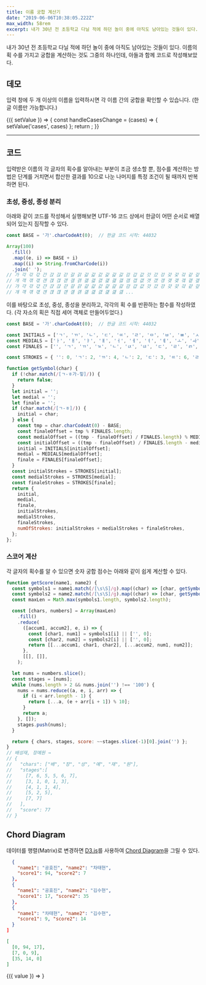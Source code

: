 ```yaml
---
title: 이름 궁합 계산기
date: "2019-06-06T10:38:05.222Z"
max_width: 58rem
excerpt: 내가 30년 전 초등학교 다닐 적에 하던 놀이 중에 아직도 남아있는 것들이 있다. 이름의 획 수를 가지고 궁합을 계산하는 것도 그중의 하나인데, 아들과 함께 코드로 작성해보았다.
---
```



[](@context)

내가 30년 전 초등학교 다닐 적에 하던 놀이 중에 아직도 남아있는 것들이 있다. 이름의 획 수를 가지고 궁합을 계산하는 것도 그중의 하나인데, 아들과 함께 코드로 작성해보았다.

## 데모

입력 창에 두 개 이상의 이름을 입력하시면 각 이름 간의 궁합을 확인할 수 있습니다. (한글 이름만 가능합니다.)

<Context>
  {({ setValue }) => {
    const handleCasesChange = (cases) => {
      setValue('cases', cases)
    };
    return <Calculator onCasesChange={handleCasesChange} />;
  }}
</Context>

---

## 코드

입력받은 이름의 각 글자의 획수를 알아내는 부분이 조금 생소할 뿐, 점수를 계산하는 방법은 단계를 거치면서 합산한 결과를 10으로 나눈 나머지를 특정 조건이 될 때까지 반복하면 된다.

### 초성, 중성, 종성 분리

아래와 같이 코드를 작성해서 실행해보면 UTF-16 코드 상에서 한글이 어떤 순서로 배열되어 있는지 짐작할 수 있다.

```js
const BASE = '가'.charCodeAt(0);  // 한글 코드 시작: 44032

Array(100)
  .fill()
  .map((e, i) => BASE + i)
  .map((i) => String.fromCharCode(i))
  .join(' ');
// 가 각 갂 갃 간 갅 갆 갇 갈 갉 갊 갋 갌 갍 갎 갏 감 갑 값 갓 갔 강 갖 갗 갘 같 갚 갛
// 개 객 갞 갟 갠 갡 갢 갣 갤 갥 갦 갧 갨 갩 갪 갫 갬 갭 갮 갯 갰 갱 갲 갳 갴 갵 갶 갷
// 갸 갹 갺 갻 갼 갽 갾 갿 걀 걁 걂 걃 걄 걅 걆 걇 걈 걉 걊 걋 걌 걍 걎 걏 걐 걑 걒 걓
// 걔 걕 걖 걗 걘 걙 걚 걛 걜 걝 걞 걟 걠 걡 걢 걣 ...
```

이를 바탕으로 초성, 중성, 종성을 분리하고, 각각의 획 수를 반환하는 함수를 작성하였다. (각 자소의 획은 직접 세어 객체로 만들어두었다.)

```js
const BASE = '가'.charCodeAt(0);  // 한글 코드 시작: 44032

const INITIALS = ['ㄱ', 'ㄲ', 'ㄴ', 'ㄷ', 'ㄸ', 'ㄹ', 'ㅁ', 'ㅂ', 'ㅃ', 'ㅅ', 'ㅆ', 'ㅇ', 'ㅈ', 'ㅉ', 'ㅊ', 'ㅋ', 'ㅌ', 'ㅍ', 'ㅎ'];
const MEDIALS = ['ㅏ', 'ㅐ', 'ㅑ', 'ㅒ', 'ㅓ', 'ㅔ', 'ㅕ', 'ㅖ', 'ㅗ', 'ㅘ', 'ㅙ', 'ㅚ', 'ㅛ', 'ㅜ', 'ㅝ', 'ㅞ', 'ㅟ', 'ㅠ', 'ㅡ', 'ㅢ', 'ㅣ'];
const FINALES = ['', 'ㄱ', 'ㄲ', 'ㄳ', 'ㄴ', 'ㄵ', 'ㄶ', 'ㄷ', 'ㄹ', 'ㄺ', 'ㄻ', 'ㄼ', 'ㄽ', 'ㄾ', 'ㄿ', 'ㅀ', 'ㅁ', 'ㅂ', 'ㅄ', 'ㅅ', 'ㅆ', 'ㅇ', 'ㅈ', 'ㅊ', 'ㅋ', 'ㅌ', 'ㅍ', 'ㅎ'];

const STROKES = { '': 0, 'ㄱ': 2, 'ㄲ': 4, 'ㄴ': 2, 'ㄷ': 3, 'ㄸ': 6, 'ㄹ': 5, 'ㅁ': 4, 'ㅂ': 4, 'ㅃ': 8, 'ㅅ': 2, 'ㅆ': 4, 'ㅇ': 1, 'ㅈ': 3, 'ㅉ': 6, 'ㅊ': 4, 'ㅋ': 3, 'ㅌ': 4, 'ㅍ': 4, 'ㅎ': 3, 'ㄳ': 4, 'ㄵ': 5, 'ㄶ': 5, 'ㄺ': 7, 'ㄻ': 9, 'ㄼ': 9, 'ㄽ': 7, 'ㄾ': 9, 'ㄿ': 9, 'ㅀ': 8, 'ㅄ': 6, 'ㅏ': 2, 'ㅐ': 3, 'ㅑ': 3, 'ㅒ': 4, 'ㅓ': 2, 'ㅔ': 3, 'ㅕ': 3, 'ㅖ': 4, 'ㅗ': 2, 'ㅘ': 4, 'ㅙ': 5, 'ㅚ': 3, 'ㅛ': 3, 'ㅜ': 2, 'ㅝ': 4, 'ㅞ': 5, 'ㅟ': 3, 'ㅠ': 3, 'ㅡ': 1, 'ㅢ': 2, 'ㅣ': 1 };

function getSymbol(char) {
  if (!char.match(/[ㄱ-ㅎ가-힣]/)) {
    return false;
  }
  let initial = '';
  let medial = '';
  let finale = '';
  if (char.match(/[ㄱ-ㅎ]/)) {
    initial = char;
  } else {
    const tmp = char.charCodeAt(0) - BASE;
    const finaleOffset = tmp % FINALES.length;
    const medialOffset = ((tmp - finaleOffset) / FINALES.length) % MEDIALS.length;
    const initialOffset = ((tmp - finaleOffset) / FINALES.length - medialOffset) / MEDIALS.length;
    initial = INITIALS[initialOffset];
    medial = MEDIALS[medialOffset];
    finale = FINALES[finaleOffset];
  }
  const initialStrokes = STROKES[initial];
  const medialStrokes = STROKES[medial];
  const finaleStrokes = STROKES[finale];
  return {
    initial,
    medial,
    finale,
    initialStrokes,
    medialStrokes,
    finaleStrokes,
    numOfStrokes: initialStrokes + medialStrokes + finaleStrokes,
  };
};
```

### 스코어 계산

각 글자의 획수를 알 수 있으면 숫자 궁합 점수는 아래와 같이 쉽게 계산할 수 있다.

```js
function getScore(name1, name2) {
  const symbols1 = name1.match(/[\s\S]/g).map((char) => [char, getSymbol(char).numOfStrokes]);
  const symbols2 = name2.match(/[\s\S]/g).map((char) => [char, getSymbol(char).numOfStrokes]);
  const maxLen = Math.max(symbols1.length, symbols2.length);

  const [chars, numbers] = Array(maxLen)
    .fill()
    .reduce(
      ([accum1, accum2], e, i) => {
        const [char1, num1] = symbols1[i] || ['', 0];
        const [char2, num2] = symbols2[i] || ['', 0];
        return [[...accum1, char1, char2], [...accum2, num1, num2]];
      },
      [[], []],
    );

  let nums = numbers.slice();
  const stages = [nums];
  while (nums.length > 2 && nums.join('') !== '100') {
    nums = nums.reduce((a, e, i, arr) => {
      if (i < arr.length - 1) {
        return [...a, (e + arr[i + 1]) % 10];
      }
      return a;
    }, []);
    stages.push(nums);
  }

  return { chars, stages, score: ~~stages.slice(-1)[0].join('') };
}
// 배성재, 장예원 →
// {
//   "chars": ["배", "장", "성", "예", "재", "원"],
//   "stages":[
//     [7, 6, 5, 5, 6, 7],
//     [3, 1, 0, 1, 3],
//     [4, 1, 1, 4],
//     [5, 2, 5],
//     [7, 7]
//   ],
//   "score": 77
// }
```

## Chord Diagram

데이터를 행렬(Matrix)로 변경하면 [D3.js](https://d3js.org/)를 사용하여 [Chord Diagram](https://observablehq.com/collection/@d3/d3-chord)을 그릴 수 있다.

[](@grid-5,overflow=auto)

```json
  {
    "name1": "공효진", "name2": "차태현",
    "score1": 94, "score2": 7
  },
  {
    "name1": "공효진", "name2": "김수현",
    "score1": 17, "score2": 35
  },
  {
    "name1": "차태현", "name2": "김수현",
    "score1": 9, "score2": 14
  }
]
```

```json
[
  [0, 94, 17],
  [7, 0, 9],
  [35, 14, 0]
]
```

[](@grid)

<Context>
  {({ value }) => <ChordDiagram cases={value.cases} />}
</Context>

[](@gridend)
